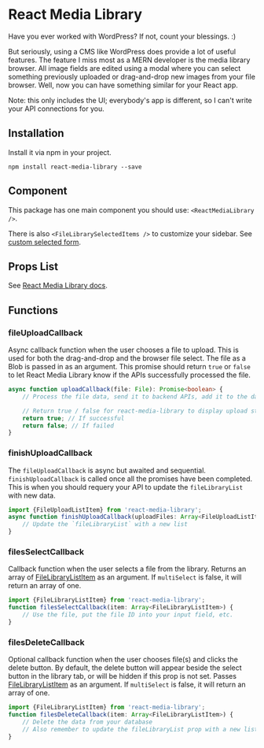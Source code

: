# React Media Library

Have you ever worked with WordPress? If not, count your blessings. :)

But seriously, using a CMS like WordPress does provide a lot of useful features.
The feature I miss most as a MERN developer is the media library browser.
All image fields are edited using a modal where you can select something previously uploaded or drag-and-drop new images from your file browser.
Well, now you can have something similar for your React app.

Note: this only includes the UI; everybody's app is different, so I can't write your API connections for you.

## Installation

Install it via npm in your project.

```
npm install react-media-library --save
```

## Component

This package has one main component you should use: `<ReactMediaLibrary />`.

There is also `<FileLibrarySelectedItems />` to customize your sidebar. See [custom selected form](/story/react-media-library-reactmedialibrary--custom-selected-form).

## Props List

See [React Media Library docs](/docs/react-media-library-reactmedialibrary--docs).

## Functions

### fileUploadCallback

Async callback function when the user chooses a file to upload. This is used for both the drag-and-drop and the browser file select. The file as a Blob is passed in as an argument. This promise should return `true` or `false` to let React Media Library know if the APIs successfully processed the file.

```ts
async function uploadCallback(file: File): Promise<boolean> {
    // Process the file data, send it to backend APIs, add it to the database, etc...

    // Return true / false for react-media-library to display upload status
    return true; // If successful
    return false; // If failed
}
```

### finishUploadCallback

The `fileUploadCallback` is async but awaited and sequential. `finishUploadCallback` is called once all the promises have been completed. This is when you should requery your API to update the `fileLibraryList` with new data.

```ts
import {FileUploadListItem} from 'react-media-library';
async function finishUploadCallback(uploadFiles: Array<FileUploadListItem>): void {
    // Update the `fileLibraryList` with a new list
}
```

### filesSelectCallback

Callback function when the user selects a file from the library. Returns an array of [FileLibraryListItem](/docs/react-media-library-filelibrarycard--docs) as an argument. If `multiSelect` is false, it will return an array of one.

```ts
import {FileLibraryListItem} from 'react-media-library';
function filesSelectCallback(item: Array<FileLibraryListItem>) {
    // Use the file, put the file ID into your input field, etc.
}
```

### filesDeleteCallback

Optional callback function when the user chooses file(s) and clicks the delete button. By default, the delete button will appear beside the select button in the library tab, or will be hidden if this prop is not set. Passes [FileLibraryListItem](/docs/react-media-library-filelibrarycard--docs) as an argument.  If `multiSelect` is false, it will return an array of one.

```ts
import {FileLibraryListItem} from 'react-media-library';
function filesDeleteCallback(item: Array<FileLibraryListItem>) {
    // Delete the data from your database
    // Also remember to update the fileLibraryList prop with a new list
}
```
